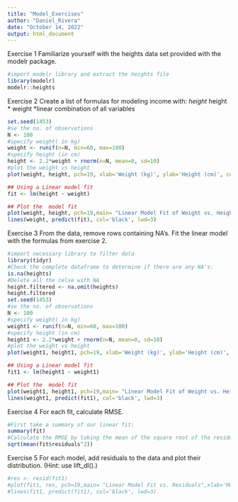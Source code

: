 ---
title: "Model_Exercises"
author: "Daniel_Rivera"
date: "October 14, 2022"
output: html_document
---

Exercise 1
Familiarize yourself with the heights data set provided with the modelr package.
```{r}
#import modelr library and extract the heights file
library(modelr)
modelr::heights
```

Exercise 2
Create a list of formulas for modeling income with:
*height
*height * weight
*linear combination of all variables

```{r}
set.seed(1453)
#se the no. of observations
N <- 100 
#specify weight( in kg)
weight <- runif(n=N, min=60, max=100)
#specify height (in cm)
height <- 2.2*weight + rnorm(n=N, mean=0, sd=10)
#plot the weight vs height
plot(weight, height, pch=19, xlab='Weight (kg)', ylab='Height (cm)', col='grey')

## Using a Linear model fit
fit <- lm(height ~ weight)

## Plot the  model fit
plot(weight, height, pch=19,main= "Linear Model Fit of Weight vs. Height",xlab='Weight (kg)', ylab='Height (cm)', col='grey')
lines(weight, predict(fit), col='black', lwd=3)
```

Exercise 3
From the data, remove rows containing NA's. Fit the linear model with the formulas from exercise 2.
```{r}
#import necessary library to filter data
library(tidyr)
#Check the complete dataframe to determine if there are any NA's:
is.na(heights)
#Delete all the celse with NA
height.filtered <- na.omit(heights)
height.filtered
set.seed(1453)
#se the no. of observations
N <- 100 
#specify weight( in kg)
weight1 <- runif(n=N, min=60, max=100)
#specify height (in cm)
height1 <- 2.2*weight + rnorm(n=N, mean=0, sd=10)
#plot the weight vs height
plot(weight1, height1, pch=19, xlab='Weight (kg)', ylab='Height (cm)', col='grey')

## Using a Linear model fit
fit1 <- lm(height1 ~ weight1)

## Plot the  model fit
plot(weight1, height1, pch=19,main= "Linear Model Fit of Weight vs. Height",xlab='Weight (kg)', ylab='Height (cm)', col='grey')
lines(weight1, predict(fit1), col='black', lwd=3)
```

Exercise 4
For each fit, calculate RMSE.
```{r}
#First take a summary of our linear fit:
summary(fit)
#Calculate the RMSE by taking the mean of the square root of the residuals of the fit
sqrt(mean(fit$residuals^2))
```

Exercise 5
For each model, add residuals to the data and plot their distribution. (Hint: use lift_dl().)
```{r}
#res <- resid(fit1)
#plot(fit1, res, pch=19,main= "Linear Model Fit vs. Residuals",xlab='Model', ylab='Residuals', col='grey')
#lines(fit1, predict(fit1), col='black', lwd=3)

```

